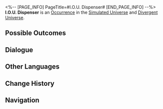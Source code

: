 <%-- [PAGE_INFO]
PageTitle=#I.O.U. Dispenser#
[END_PAGE_INFO] --%>
{{Stub}}
{{Simulated Universe Event Infobox
|id            = 10901
|title         = 
|image         = Occurrence IPC.png
|domains_su    = Unknown
|domains_ext   = 
|domains_swarm = Unknown
|domains_gng   = Unknown
|domains_du    = Unknown
|requirements  = 
|prev          = 
|next          = 
|characters    = 
|factions      = 
|order         = 
|order_du      = 
}}
'''I.O.U. Dispenser''' is an [[Divergent Universe/Occurrence|Occurrence]] in the [[Simulated Universe]] and [[Divergent Universe]].

==Possible Outcomes==
{{Possible Outcomes
|choice_1 = Directly receive the I.O.U. Dispenser's investment reward.
|result_1 = Receive "Curio: Angel-type I.O.U. Dispenser." It will be immediately destroyed thereafter.
|path_1   = Nihility
|modes_1  = swarm

|choice_2 = Claim an investment insurance policy.
|result_2 = Receive "Curio: Angel-type I.O.U. Dispenser." Receive 100 Cosmic Fragment(s).
|path_2   = Preservation
|modes_2  = swarm

|choice_3 = Demand a more "customized" investment plan.
|result_3 = You want to invest in the future...
|path_3   = Erudition
|modes_3  = gng

|choice_4 = Claim an investment insurance policy.
|result_4 = Receive "Curio: Angel-type I.O.U. Dispenser." Receive 150 Cosmic Fragment(s).
|modes_4  = du

|choice_5 = Directly receive the I.O.U. Dispenser's investment reward.
|result_5 = Receive "Curio: Angel-type I.O.U. Dispenser." It will be immediately destroyed thereafter.
|modes_5  = du

|choice_6 = I'll buy it.
|result_6 = Receive Curio: Angel-type I.O.U. Dispenser.
|modes_6  = su,swarm,gng

|choice_7 = You're not a reliable "investment manager."
|result_7 = The Interastral Peace Corporation is definitely not a charity!
|modes_7  = su

|choice_8 = I hate this era.
|result_8 = It makes me feel "lacking."
|modes_8  = su

|choice_9 = I don't need it.
|result_9 = Obtain 100 Cosmic Fragment(s).
|modes_9  = su,swarm,gng

|choice_10 = I want money.
|result_10 = Receive Curio: Angel-type I.O.U. Dispenser.
|modes_10  = su

|choice_11 = I want "love."
|result_11 = Receive Curio: Angel-type I.O.U. Dispenser.
|modes_11  = su

|choice_12 = I don't want anything. This is very nihilistic.
|result_12 = Obtain 100 Cosmic Fragment(s).
|modes_12  = su

}}
<!--
==Gameplay Notes==
* 
-->
==Dialogue==
{{Dialogue Start}}
:{{tx}}
{{Dialogue End}}

==Other Languages==
{{Other Languages
|en   = I.O.U. Dispenser
|zhs  = 谢债发行机
|zht  = 謝債發行機
|ja   = {{Rubi|謝債発行機|しゃさいはっこうき}}
|ko   = 사채발행기
|es   = Dispensador de deuda
|fr   = Accumulateur de dettes
|ru   = Распределитель займов
|th   = I.O.U. Dispenser
|vi   = Máy Nhắc Nợ
|de   = Schuldscheinspender
|id   = I.O.U. Dispenser
|pt   = Dispensador de Promissórias
}}

==Change History==
{{Change History|1.0}}

==Navigation==
{{Occurrence Navbox}}